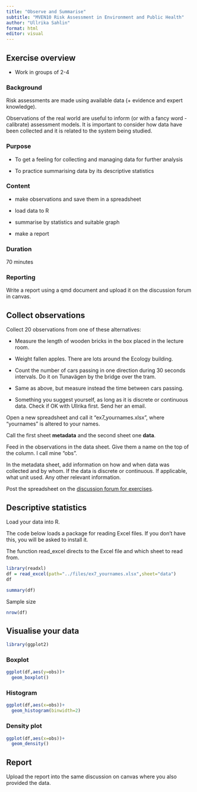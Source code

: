 ```yaml
---
title: "Observe and Summarise"
subtitle: "MVEN10 Risk Assessment in Environment and Public Health"
author: "Ullrika Sahlin"
format: html
editor: visual
---
```


## Exercise overview

-   Work in groups of 2-4

### Background

Risk assessments are made using available data (+ evidence and expert knowledge).

Observations of the real world are useful to inform (or with a fancy word - calibrate) assessment models. It is important to consider how data have been collected and it is related to the system being studied.

### Purpose

-   To get a feeling for collecting and managing data for further analysis

-   To practice summarising data by its descriptive statistics

### Content

-   make observations and save them in a spreadsheet

-   load data to R

-   summarise by statistics and suitable graph

-   make a report

### Duration

70 minutes

### Reporting

Write a report using a qmd document and upload it on the discussion forum in canvas.

## Collect observations

Collect 20 observations from one of these alternatives:

-   Measure the length of wooden bricks in the box placed in the lecture room.

-   Weight fallen apples. There are lots around the Ecology building.

-   Count the number of cars passing in one direction during 30 seconds intervals. Do it on Tunavägen by the bridge over the tram.

-   Same as above, but measure instead the time between cars passing.

-   Something you suggest yourself, as long as it is discrete or continuous data. Check if OK with Ullrika first. Send her an email.

Open a new spreadsheet and call it "ex7_yournames.xlsx", where "yournames" is altered to your names.

Call the first sheet **metadata** and the second sheet one **data**.

Feed in the observations in the data sheet. Give them a name on the top of the column. I call mine "obs".

In the metadata sheet, add information on how and when data was collected and by whom. If the data is discrete or continuous. If applicable, what unit used. Any other relevant information.

Post the spreadsheet on the [discussion forum for exercises](https://canvas.education.lu.se/courses/23481/discussion_topics/331809).

## Descriptive statistics

Load your data into R.

The code below loads a package for reading Excel files. If you don't have this, you will be asked to install it.

The function read_excel directs to the Excel file and which sheet to read from.

```r
library(readxl)
df = read_excel(path="../files/ex7_yournames.xlsx",sheet="data")
df
```

```r
summary(df)
```

Sample size

```r
nrow(df)
```

## Visualise your data

```r
library(ggplot2)
```

### Boxplot

```r

ggplot(df,aes(y=obs))+
  geom_boxplot()
```

### Histogram

```r

ggplot(df,aes(x=obs))+
  geom_histogram(binwidth=2)
```

### Density plot

```r

ggplot(df,aes(x=obs))+
  geom_density()
```

## Report

Upload the report into the same discussion on canvas where you also provided the data.
